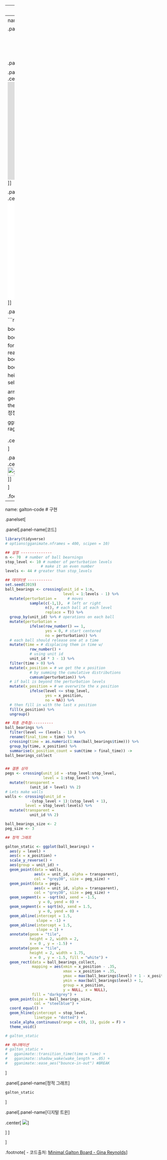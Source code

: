 
---
name: statistics-clt
# 중심극한정리

### 직관적 설명

> 동일한 확률분포를 가진 독립 확률 변수로부터 추출한 `n`개 평균 분포는 
`n`이 적당히 크다면 정규분포에 가까워진다는 정리이다. 
특히 동일한 확률분포가 정규분포가 아니더라도 관계없이 평균의 분포는 정규분포를 따른다.

### 수식

[린데베르그–레비](https://ko.wikipedia.org/wiki/중심_극한_정리) 중심극한정리(Lindeberg–Lévy central limit theorem)에 따르면, 같은 분포를 가지는 독립 확률 변수에 대해 다룬다. 이 정리는 다음과 같다. 만약 확률 변수 $X_1, X_2, \cdots$들이

- 서로 독립적이고,
- 같은 확률 분포를 가지고,
- 그 확률 분포의 기댓값 $\mu$와 $\sigma$가 유한하다면,

평균 $S_n = \frac{(X_1 + \cdots + X_n)}{n}$의 분포는 기댓값 $\mu$와 표준편차 $\frac{\sigma}{\sqrt{n}}$인 
$\mathcal{N}(\mu,\,\frac{\sigma^{2}}{n})$에 분포수렴한다. 즉, 다음이 성립한다.

$$\sqrt{n}\bigg(\frac{ \sum_{i=1}^n X_i}{n} - \mu\bigg)\ \xrightarrow{d}\ \mathcal{N}(0,\;\sigma^2)$$

### 함의

> 모집단에서 추출한 표본으로부터 모집단의 평균  $\mu$ 을 **추정(estimation)**하는데 유용하고, 이를 통해서 추정값이 모평균과 얼마나 차이가 날지 대략적인 정보도 얻을 수 있다.

---
name: normal-in-action
# 정규분포

.panelset[

.panel[.panel-name[골턴 보드]
.center[
<img src="fig/galton-board.png" alt="프랜시스 골턴" width="25%" />
]
]

.panel[.panel-name[동영상]
<br>
.center[
<iframe width="560" height="315" src="https://www.youtube.com/embed/EvHiee7gs9Y" title="YouTube video player" frameborder="0" allow="accelerometer; autoplay; clipboard-write; encrypted-media; gyroscope; picture-in-picture" allowfullscreen></iframe>
]
]

.panel[.panel-name[모의실험]
<br>
.center[
<iframe width="560" height="315" src="fig/yihui-animation.mp4" frameborder="0" allow="accelerometer; autoplay; clipboard-write; encrypted-media; gyroscope; picture-in-picture" allowfullscreen data-external="1"></iframe>
]
]

.panel[.panel-name[실제사례 - 신장]

```r
library(tidyverse)
library(readxl)
extrafont::loadfonts()

body_sheets <- excel_sheets("data/육군 신체측정 데이터(수시 업데이터).xls")

body_list <- list()

for(i in 1:length(body_sheets)) {
  cat(body_sheets[i], "\n")
  body_list[[i]] <- read_excel("data/육군 신체측정 데이터(수시 업데이터).xls", sheet = body_sheets[i])
}

body_raw <- map_df(body_list, rbind)

height_tbl <- body_raw %>% 
  janitor::clean_names(ascii = FALSE) %>% 
  select(신장 = 신장_센티미터) %>% 
  mutate(신장 = parse_number(신장))

army_height_g <- height_tbl %>% 
  ggplot(aes(x = 신장)) +
    geom_histogram(aes(y=..density..)) +
    geom_density(color = "red") +
    theme_election() +
    labs(x = "신장(센티미터)",
         y = "밀도",
         title = "육군 신체측정정보 - 신장(키)",
         subtitle = "2022년 4월 23일 기준")
 
ggsave( glue::glue("fig/육군_신장.png") , 
        army_height_g,
        device = ragg::agg_png, 
        width = 297, height = 210, units = "mm", res = 600) 
```

.center[
<img src="fig/육군_신장.png" alt="프랜시스 골턴" width="60%" />
]

]

.panel[.panel-name[미국 대학생 신장]
<br>
.center[
<img src="fig/normal-in-action.png" alt="실제 정규분포" width="100%" />
]
]


]

.footnote[
- [육군 신체측정정보 : 육군 신체측정 데이터(수시 업데이터)](https://opendata.mnd.go.kr/openinf/sheetview2.jsp?infId=OA-9425)
]

---
name: galton-code
# 구현

.panelset[

.panel[.panel-name[코드]

```r
library(tidyverse)
# options(gganimate.nframes = 400, scipen = 10)

## 설정 --------------
n <- 70  # number of ball bearnings 
stop_level <- 10 # number of perturbation levels 
                # make it an even number
levels <- 44 # greater than stop_levels

## 데이터셋 -----------
set.seed(2019)
ball_bearings <- crossing(unit_id = 1:n, 
                          level = 1:levels - 1) %>% 
  mutate(perturbation =     # moves
           sample(c(-1,1),  # left or right
                  n(), # each ball at each level 
                  replace = T)) %>%
  group_by(unit_id) %>% # operations on each ball
  mutate(perturbation = 
           ifelse(row_number() == 1, 
                  yes = 0, # start centered
                  no = perturbation)) %>% 
  # each ball should release one at a time
  mutate(time = # displacing them in time w/ 
           row_number() + 
           # using unit id
           unit_id * 3 - 1) %>% 
  filter(time > 0) %>% 
  mutate(x_position = # we get the x position
           # by summing the cumulative distributions
           cumsum(perturbation)) %>% 
  # if ball is beyond the perturbation levels
  mutate(x_position = # we overwrite the x position
           ifelse(level <= stop_level,
                  yes = x_position, 
                  no = NA)) %>% 
  # then fill in with the last x position
  fill(x_position) %>% 
  ungroup()

## 최종 관측점----------
ball_bearings %>% 
  filter(level == (levels - 1) ) %>% 
  rename(final_time = time) %>% 
  crossing(time = as.numeric(1:max(ball_bearings$time))) %>% 
  group_by(time, x_position) %>% 
  summarise(x_position_count = sum(time > final_time)) ->
ball_bearings_collect


## 갤톤 상자
pegs <- crossing(unit_id = -stop_level:stop_level, 
                 level = 1:stop_level) %>% 
  mutate(transparent = 
           (unit_id + level) %% 2) 
# Lets make walls
walls <- crossing(unit_id = 
           -(stop_level + 1):(stop_level + 1), 
         level = stop_level:levels) %>% 
  mutate(transparent = 
           unit_id %% 2) 

ball_bearings_size <- 2
peg_size <- 3

## 정적 그래프

galton_static <- ggplot(ball_bearings) +
  aes(y = level) +
  aes(x = x_position) +
  scale_y_reverse() +
  aes(group = unit_id) +
  geom_point(data = walls, 
             aes(x = unit_id, alpha = transparent), 
             col = "grey30", size = peg_size) +
  geom_point(data = pegs, 
             aes(x = unit_id, alpha = transparent), 
             col = "grey30", size = peg_size) +
  geom_segment(x = -sqrt(n), xend = -1.5, 
               y = 0, yend = 0) +
  geom_segment(x = sqrt(n), xend = 1.5, 
               y = 0, yend = 0) +
  geom_abline(intercept = 1.5, 
              slope = -1) +
  geom_abline(intercept = 1.5, 
              slope = 1) +
  annotate(geom = "tile", 
           height = 2, width = 2, 
           x = 0 , y = -1.5) +
  annotate(geom = "tile", 
           height = 2, width = 1.75, 
           x = 0 , y = -1.5, fill = "white") +
  geom_rect(data = ball_bearings_collect,
            mapping = aes(xmin = x_position - .35, 
                          xmax = x_position + .35,
                          ymax = max(ball_bearings$level) + 1 - x_position_count*1.5,
                          ymin = max(ball_bearings$level) + 1,
                          group = x_position, 
                          y = NULL, x = NULL),
            fill = "darkgrey") +
  geom_point(size = ball_bearings_size, 
             col = "steelblue") +
  coord_equal() +
  geom_hline(yintercept = stop_level, 
             linetype = "dotted") +
  scale_alpha_continuous(range = c(0, 1), guide = F) +
  theme_void()

# galton_static

## 애니메이션
# galton_static +  
#   gganimate::transition_time(time = time) + 
#   gganimate::shadow_wake(wake_length = .05) + 
#   gganimate::ease_aes("bounce-in-out") #BREAK
```


]

.panel[.panel-name[정적 그래프]

```r
galton_static
```

]

.panel[.panel-name[디지털 트윈]

.center[
![](fig/galton_ani.gif)
]

]
]

]

.footnote[
- 코드출처: [Minimal Galton Board - Gina Reynolds](https://evamaerey.github.io/statistics/galton_board.html)
]
